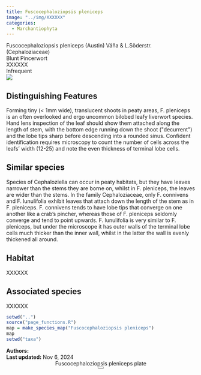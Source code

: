 ```yaml
---
title: Fuscocephaloziopsis pleniceps
image: "../img/XXXXXX"
categories:
  - Marchantiophyta
---
```


<div class="info-panel">
 <div class="info-top">
  <div class="taxon-scientific"><span class="taxon-name">Fuscocephaloziopsis pleniceps</span> <span class="taxon-authority">(Austin) Váňa &amp; L.Söderstr.</span> <span class="taxon-family">(Cephaloziaceae)</span></div>
  <div class="taxon-common">Blunt Pincerwort</div>
 </div>
 <div class="info-bottom">
  <div class="taxon-qnd">XXXXXX</div>
  <div class="taxon-abundance">Infrequent</div>
 </div>
</div>
<div class="imerss-content-frame">
 <div class="imerss-image-header">
  <div class="imerss-image-holder imerss-column-left" data-toggle="tooltip" style="background-image: url(../img/XXXXXX)" title="XXXXXX">
  </div>

  <div class="imerss-image-holder imerss-column-right" data-toggle="tooltip" style="background-image: url(../img/XXXXXX)" title="XXXXXX">
  </div>
 
 </div>
 <div class="imerss-content-lower">
  <div class="imerss-column-left">
  <div class="tab-microscope" data-micromodal-trigger="modal-plate">
  <img src="../img/bryo guide microscope.png"/>
  </div>

<h2>Distinguishing Features</h2>

Forming tiny (&lt; 1mm wide), translucent shoots in peaty areas, F. pleniceps is an often overlooked and ergo uncommon bilobed leafy liverwort species. Hand lens inspection of the leaf should show them attached along the length of stem, with the bottom edge running down the shoot (&quot;decurrent&quot;) and the lobe tips sharp before descending into a rounded sinus. Confident identification requires microscopy to count the number of cells across the leafs' width (12-25) and note the even thickness of terminal lobe cells. 

<h2>Similar species</h2>

Species of Cephaloziella can occur in peaty habitats, but they have leaves narrower than the stems they are borne on, whilst in F. pleniceps, the leaves are wider than the stems. In the family Cephaloziaceae, only F. connivens and F. lunulifolia exhibit leaves that attach down the length of the stem as in F. pleniceps. F. connivens tends to have lobe tips that converge on one another like a crab's pincher, whereas those of F. pleniceps seldomly converge and tend to point upwards. F. lunulifolia is very similar to F. pleniceps, but under the microscope it has outer walls of the terminal lobe cells much thicker than the inner wall, whilst in the latter the wall is evenly thickened all around. 

<h2>Habitat</h2>

XXXXXX

<h2>Associated species</h2>

XXXXXX
</div>

<div class="imerss-column-right">

<div class="imerss-image-holder imerss-column-right" data-toggle="tooltip" style="background-image: url(../img/XXXXX)" title="XXXXX">
</div>

<div class="imerss-map-holder">
```r
setwd("..")
source("page_functions.R")
map = make_species_map("Fuscocephaloziopsis pleniceps")
map
setwd("taxa")
```
</div>

</div>

</div>
</div>

<div class="taxon-footer">
 <div class="taxon-authors"><b>Authors:</b> <span></span></div>
 <div class="taxon-update"><b>Last updated:</b> <span>Nov 6, 2024</span></div>
</div>

<div class="modal micromodal-slide" id="modal-plate" aria-hidden="true">
 <div class="modal__overlay" tabindex="-1" data-micromodal-close>
  <div class="modal__container" role="dialog" aria-modal="true" aria-labelledby="modal-plate-title" >
   <header class="modal__header">
   <div class="modal__title" id="modal-plate-title">
  Fuscocephaloziopsis pleniceps plate
   </div>
   <button class="modal__close" aria-label="Close" data-micromodal-close></button>
   </header>
  <div class="modal__content" id="modal-plate-content">
   <div class="imerss-image-holder" data-toggle="tooltip" style="background-image: url(../img/XXXXX)" title="XXXXX">
  </div>
  </div>
  </div>
 </div>
</div>

<script src="../js/micromodal.min.js"></script>
<link href="../css/style-taxon.css" rel="stylesheet">
<link href="../css/micromodal.css" rel="stylesheet">

<script>
MicroModal.init();
</script>

